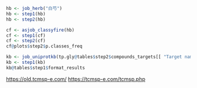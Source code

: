 
```r
hb <- job_herb("白芍")
hb <- step1(hb)
hb <- step2(hb)
```

```r
cf <- asjob_classyfire(hb)
cf <- step1(cf)
cf <- step2(cf)
cf@plots$step2$p.classes_freq
```

```r

kb <- job_uniprotkb(tp.gly@tables$step2$compounds_targets[[ "Target name" ]], "../tcmsp/largedata/uniprotkb.rds")
kb <- step1(kb)
kb@tables$step1$format_results


```

<https://old.tcmsp-e.com/>
<https://tcmsp-e.com/tcmsp.php>

